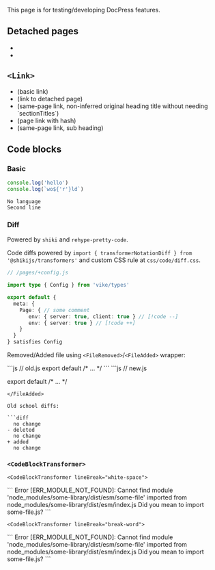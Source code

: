 
This page is for testing/developing DocPress features.

## Detached pages

- <Link href="/orphan" />
- <Link href="/orphan-2" />

## `<Link>`

- <Link href="/some-page" /> (basic link)
- <Link href="/orphan" /> (link to detached page)
- <Link href="#link" /> (same-page link, non-inferred original heading title without needing `sectionTitles`)
- <Link href="/notes#danger" /> (page link with hash)
- <Link href="#basic" /> (same-page link, sub heading)

## Code blocks

### Basic

```js
console.log('hello')
console.log(`wo${'r'}ld`)
```

```
No language
Second line
```

### Diff

Powered by `shiki` and `rehype-pretty-code`.

Code diffs powered by `import { transformerNotationDiff } from '@shikijs/transformers'` and custom CSS rule at `css/code/diff.css`.

```ts
// /pages/+config.js

import type { Config } from 'vike/types'

export default {
  meta: {
    Page: { // some comment
       env: { server: true, client: true } // [!code --]
       env: { server: true } // [!code ++]
    }
  }
} satisfies Config
```

Removed/Added file using `<FileRemoved>`/`<FileAdded>` wrapper:

<FileRemoved>
```js
// old.js
export default /* ... */
```
</FileRemoved>

<FileAdded>
```js
// new.js

export default /* ... */
```
</FileAdded>

Old school diffs:

```diff
  no change
- deleted
  no change
+ added
  no change
```

### `<CodeBlockTransformer>`

`<CodeBlockTransformer lineBreak="white-space">`

<CodeBlockTransformer lineBreak="white-space">
```
Error [ERR_MODULE_NOT_FOUND]: Cannot find module 'node_modules/some-library/dist/esm/some-file' imported from node_modules/some-library/dist/esm/index.js
Did you mean to import some-file.js?
```
</CodeBlockTransformer>

`<CodeBlockTransformer lineBreak="break-word">`

<CodeBlockTransformer lineBreak="break-word">
```
Error [ERR_MODULE_NOT_FOUND]: Cannot find module 'node_modules/some-library/dist/esm/some-file' imported from node_modules/some-library/dist/esm/index.js
Did you mean to import some-file.js?
```
</CodeBlockTransformer>
